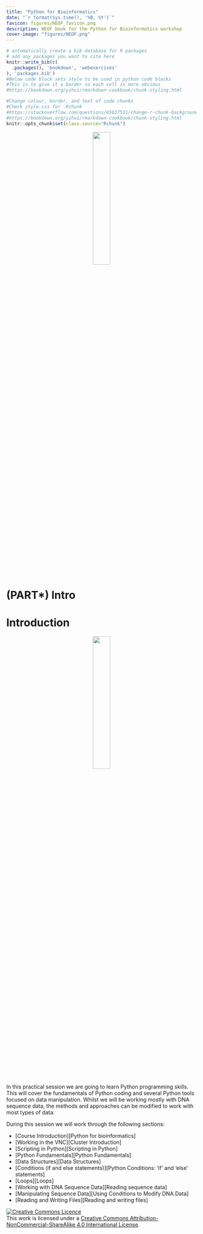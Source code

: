 ```yaml
---
title: "Python for Bioinformatics"
date: "`r format(Sys.time(), '%B, %Y')`"
favicon: figures/NEOF_favicon.png
description: NEOF book for the Python for Bioinformatics workshop
cover-image: "figures/NEOF.png"
---
```


```r
# automatically create a bib database for R packages
# add any packages you want to cite here
knitr::write_bib(c(
  .packages(), 'bookdown', 'webexercises'
), 'packages.bib')
#Below code block sets style to be used in python code blocks
#This is to give it a border so each cell is more obvious
#https://bookdown.org/yihui/rmarkdown-cookbook/chunk-styling.html
```

```r
#Change colour, border, and text of code chunks
#Check style.css for .Rchunk
#https://stackoverflow.com/questions/65627531/change-r-chunk-background-color-in-bookdown-gitbook
#https://bookdown.org/yihui/rmarkdown-cookbook/chunk-styling.html
knitr::opts_chunk$set(class.source="Rchunk") 
```

<center>![](figures/NEOF_logo.png){width=30%}</center>

# (PART\*) Intro {-}

# Introduction

<center>![](figures/python.png){width=30%}</center>

In this practical session we are going to learn Python programming skills. This will cover the fundamentals of Python coding and several Python tools focused on data manipulation. Whilst we will be working mostly with DNA sequence data, the methods and approaches can be modified to work with most types of data.

During this session we will work through the following sections:

- [Course Introduction][Python for bioinformatics]
- [Working in the VNC][Cluster Introduction]
- [Scripting in Python][Scripting in Python]
- [Python Fundamentals][Python Fundamentals]
- [Data Structures][Data Structures]
- [Conditions (if and else statements)][Python Conditions: 'if' and 'else' statements]
- [Loops][Loops]
- [Working with DNA Sequence Data][Reading sequence data]
- [Manipulating Sequence Data][Using Conditions to Modify DNA Data]
- [Reading and Writing Files][Reading and writing files]

<a rel="license" href="http://creativecommons.org/licenses/by-nc-sa/4.0/"><img alt="Creative Commons Licence" style="border-width:0" src="https://i.creativecommons.org/l/by-nc-sa/4.0/88x31.png" /></a><br />This work is licensed under a <a rel="license" href="http://creativecommons.org/licenses/by-nc-sa/4.0/">Creative Commons Attribution-NonCommercial-ShareAlike 4.0 International License</a>.